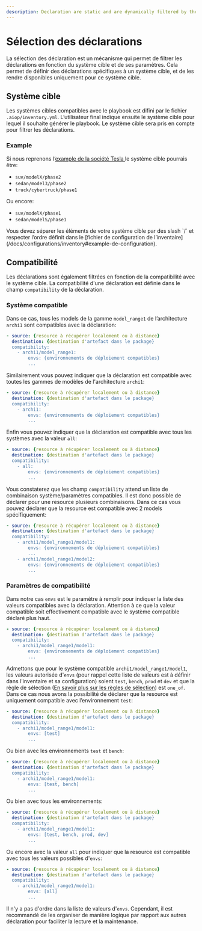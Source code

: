 ```yaml
---
description: Declaration are static and are dynamically filtered by the user's system target in runtime.
---
```


# Sélection des déclarations

La sélection des déclaration est un mécanisme qui permet de filtrer les déclarations en fonction du système cible et de ses paramètres. Cela permet de définir des déclarations spécifiques à un système cible, et de les rendre disponibles uniquement pour ce système cible.

## Système cible

Les systèmes cibles compatibles avec le playbook est difini par le fichier `.aiop/inventory.yml`. L’utilisateur final indique ensuite le système cible pour lequel il souhaite générer le playbook. Le système cible sera pris en compte pour filtrer les déclarations.

### Example

Si nous reprenons l’[example de la société Tesla ](/docs/configurations/inventory#example) le système cible pourrais être:
- `suv/modelX/phase2`
- `sedan/model3/phase2`
- `truck/cybertruck/phase1`

Ou encore:
- `suv/modelX/phase1`
- `sedan/modelS/phase1`

<Callout type="warning" emoji="⚠️">
 Vous devez séparer les éléments de votre système cible par des slash `/` et respecter l’ordre définit dans le [fichier de configuration de l’inventaire](/docs/configurations/inventory#example-de-configuration).
</Callout>

## Compatibilité

Les déclarations sont également filtrées en fonction de la compatibilité avec le système cible. La compatibilité d'une déclaration est définie dans le champ `compatibility` de la déclaration.


### Système compatible

Dans ce cas, tous les models de la gamme `model_range1` de l’architecture `archi1` sont compatibles avec la déclaration:

```yaml {4}
- source: {resource à récupérer localement ou à distance}
  destination: {destination d'artefact dans le package}
  compatibility:
    - archi1/model_range1:
        envs: {environnements de déploiement compatibles}
        ...
```

Similairement vous pouvez indiquer que la déclaration est compatible avec toutes les gammes de modèles de l'architecture `archi1`:

```yaml {4}
- source: {resource à récupérer localement ou à distance}
  destination: {destination d'artefact dans le package}
  compatibility:
    - archi1:
        envs: {environnements de déploiement compatibles}
        ...
```

Enfin vous pouvez indiquer que la déclaration est compatible avec tous les systèmes avec la valeur `all`:

```yaml {4}
- source: {resource à récupérer localement ou à distance}
  destination: {destination d'artefact dans le package}
  compatibility:
    - all:
        envs: {environnements de déploiement compatibles}
        ...
```

Vous constaterez que les champ `compatibility` attend un liste de combinaison système/paramètres compatibles. Il est donc possible de déclarer pour une resource plusieurs combinaisons. Dans ce cas vous pouvez déclarer que la resource est compatible avec 2 models spécifiquement:

```yaml {4-9}
- source: {resource à récupérer localement ou à distance}
  destination: {destination d'artefact dans le package}
  compatibility:
    - archi1/model_range1/model1:
        envs: {environnements de déploiement compatibles}
        ...
    - archi1/model_range1/model2:
        envs: {environnements de déploiement compatibles}
        ...
```

### Paramètres de compatibilité

Dans notre cas `envs` est le paramètre à remplir pour indiquer la liste des valeurs compatibles avec la déclaration. Attention à ce que la valeur compatible soit effectivement compatible avec le système compatible déclaré plus haut.

```yaml {5}
- source: {resource à récupérer localement ou à distance}
  destination: {destination d'artefact dans le package}
  compatibility:
    - archi1/model_range1/model1:
        envs: {environnements de déploiement compatibles}
        ...
```

Admettons que pour le système compatible `archi1/model_range1/model1`, les valeurs autorisée d'`envs` (pour rappel cette liste de valeurs est à définir dans l'inventaire et sa configuration) soient `test`, `bench`, `prod` et `dev` et que la règle de sélection ([En savoir plus sur les règles de sélection](/docs/configurations/inventory#règles-de-sélection)) est `one_of`. Dans ce cas nous avons la possibilité de déclarer que la resource est uniquement compatible avec l’environnement `test`:

```yaml {5}
- source: {resource à récupérer localement ou à distance}
  destination: {destination d'artefact dans le package}
  compatibility:
    - archi1/model_range1/model1:
        envs: [test]
        ...
```

Ou bien avec les environnements `test` et `bench`:

```yaml {5}
- source: {resource à récupérer localement ou à distance}
  destination: {destination d'artefact dans le package}
  compatibility:
    - archi1/model_range1/model1:
        envs: [test, bench]
        ...
```

Ou bien avec tous les environnements:

```yaml {5}
- source: {resource à récupérer localement ou à distance}
  destination: {destination d'artefact dans le package}
  compatibility:
    - archi1/model_range1/model1:
        envs: [test, bench, prod, dev]
        ...
```

Ou encore avec la valeur `all` pour indiquer que la resource est compatible avec tous les valeurs possibles d'`envs`:

```yaml {5}
- source: {resource à récupérer localement ou à distance}
  destination: {destination d'artefact dans le package}
  compatibility:
    - archi1/model_range1/model1:
        envs: [all]
        ...
```

Il n'y a pas d'ordre dans la liste de valeurs d'`envs`. Cependant, il est recommandé de les organiser de manière logique par rapport aux autres déclaration pour faciliter la lecture et la maintenance.